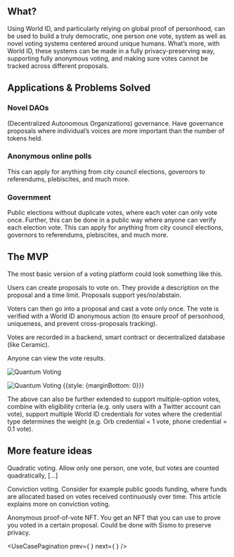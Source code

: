 <UseCaseHeader
	color="73, 64, 224"
	image="/images/docs/use-cases/icons/voting-platforms.svg"
	title="Voting platforms"
	description="Using World ID, and particularly relying on global proof of personhood, can be used to build a truly democratic, one person one vote, system as well as novel voting systems"
/>

## What?

Using World ID, and particularly relying on global proof of personhood, can be used to build a truly democratic, one person one vote, system as well as novel voting systems centered around unique humans. What’s more, with World ID, these systems can be made in a fully privacy-preserving way, supporting fully anonymous voting, and making sure votes cannot be tracked across different proposals.

## Applications & Problems Solved

### Novel DAOs

(Decentralized Autonomous Organizations) governance. Have governance proposals where individual’s voices are more important than the number of tokens held.

### Anonymous online polls

This can apply for anything from city council elections, governors to referendums, plebiscites, and much more.

### Government

Public elections without duplicate votes, where each voter can only vote once. Further, this can be done in a public way where anyone can verify each election vote. This can apply for anything from city council elections, governors to referendums, plebiscites, and much more.

<Cta />

## The MVP

The most basic version of a voting platform could look something like this.

Users can create proposals to vote on. They provide a description on the proposal and a time limit. Proposals support yes/no/abstain.

Voters can then go into a proposal and cast a vote only once. The vote is verified with a World ID anonymous action (to ensure proof of personhood, uniqueness, and prevent cross-proposals tracking).

Votes are recorded in a backend, smart contract or decentralized database (like Ceramic).

Anyone can view the vote results.

![Quantum Voting](/images/docs/use-cases/quantumvote-1.png)

![Quantum Voting](/images/docs/use-cases/quantumvote-2.png) {{style: {marginBottom: 0}}}

The above can also be further extended to support multiple-option votes, combine with eligibility criteria (e.g. only users with a Twitter account can vote), support multiple World ID credentials for votes where the credential type determines the weight (e.g. Orb credential = 1 vote, phone credential = 0.1 vote).

## More feature ideas

Quadratic voting. Allow only one person, one vote, but votes are counted quadratically, […]

Conviction voting. Consider for example public goods funding, where funds are allocated based on votes received continuously over time. This article explains more on conviction voting.

Anonymous proof-of-vote NFT. You get an NFT that you can use to prove you voted in a certain proposal. Could be done with Sismo to preserve privacy.

<UseCasePagination
	prev={
		<UseCasePaginationItem
			image="/images/docs/use-cases/icons/defi-and-fintech.svg"
			title="DeFi and Fintech"
			url="/use-cases/defi-and-fintech"
			color="#9D50FF"
		/>
	}
	next={
		<UseCasePaginationItem
			image="/images/docs/use-cases/icons/social-media.svg"
			title="Social Media"
			url="/use-cases/social-media"
			color="#487CA5"
		/>
	}
/>
